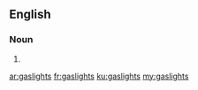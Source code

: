 ==English==

===Noun===
{{head|en|plural}}

# {{plural of|gaslight|lang=en}}

[[ar:gaslights]]
[[fr:gaslights]]
[[ku:gaslights]]
[[my:gaslights]]
